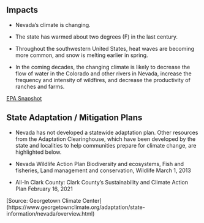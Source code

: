## Impacts

- Nevada's climate is changing. 

- The state has warmed about two degrees (F) in the last century. 

- Throughout the southwestern United States, heat waves are becoming more common, and snow is melting earlier in spring. 

- In the coming decades, the changing climate is likely to decrease the flow of water in the Colorado and other rivers in Nevada, increase the frequency and intensity of wildfires, and decrease the productivity of ranches and farms.
    
[EPA Snapshot](https://19january2017snapshot.epa.gov/sites/production/files/2016-09/documents/climate-change-nv.pdf)

## State Adaptation / Mitigation Plans

- Nevada has not developed a statewide adaptation plan. Other resources from the Adaptation Clearinghouse, which have been developed by the state and localities to help communities prepare for climate change, are highlighted below. 

- Nevada Wildlife Action Plan	Biodiversity and ecosystems, Fish and fisheries, Land management and conservation, Wildlife	March 1, 2013

- All-In Clark County: Clark County's Sustainability and Climate Action Plan	February 16, 2021

[Source: Georgetown Climate Center] (https://www.georgetownclimate.org/adaptation/state-information/nevada/overview.html)